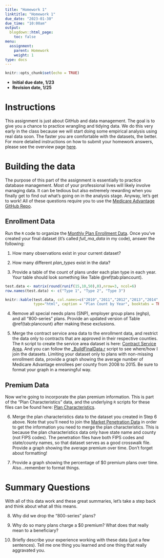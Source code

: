 ```yaml
---
title: "Homework 1"
linktitle: "Homework 1"
due_date: "2023-01-30"
due_time: "10:00am"
output:
  blogdown::html_page:
    toc: false
menu:
  assignment:
    parent: Homework
    weight: 1
type: docs
---
```


```r
knitr::opts_chunk$set(echo = TRUE)
```

- **Initial due date, 1/23**
- **Revision date, 1/25**

# Instructions
This assignment is just about GitHub and data management. The goal is to give you a chance to practice wrangling and tidying data. We do this very early in the class because we will start doing some empirical analysis using real data soon. The faster you are comfortable with the datasets, the better. For more detailed instructions on how to submit your homework answers, please see the overview page [here](/assignment/).

# Building the data
The purpose of this part of the assignment is essentially to practice database management. Most of your professional lives will likely involve managing data. It can be tedious but also extremely rewarding when you finally get to find out what's going on in the analysis stage. Anyway, let's get to work! All of these questions require you to use the [Medicare Advantage GitHub Repo](https://github.com/imccart-class/ma).


## Enrollment Data
Run the `R` code to organize the [Monthly Plan Enrollment Data](https://github.com/imccart-class/ma/blob/master/R_code/1_Plan_Data_Alt.R). Once you've created your final dataset (it's called *full_ma_data* in my code), answer the following:

1. How many observations exist in your current dataset? 

2. How many different *plan_types* exist in the data?

3. Provide a table of the count of plans under each plan type in each year. Your table should look something like Table \@ref(tab:plancount).

```r
test.data <- matrix(round(runif(15,10,50),0),nrow=3, ncol=6)
row.names(test.data) <- c("Type 1", "Type 2", "Type 3")
```

```r
knitr::kable(test.data, col.names=c("2010","2011","2012","2013","2014","2015"),
             type="html", caption = "Plan Count by Year", booktabs = TRUE)
```

4. Remove all special needs plans (SNP), employer group plans (eghp), and all "800-series" plans. Provide an updated version of Table \@ref(tab:plancount) after making these exclusions.

5. Merge the contract service area data to the enrollment data, and restrict the data only to contracts that are approved in their respective counties. The `R` script to create the service area dataset is here: [Contract Service Area](https://github.com/imccart-class/ma/blob/master/R_code/3_Service_Areas.R). And you can follow the [_BuildFinalData.r](https://github.com/imccart-class/ma/blob/master/R_code/_BuildFinalData.R) script to see where/how I join the datasets. Limiting your dataset only to plans with non-missing enrollment data, provide a graph showing the average number of Medicare Advantage enrollees per county from 2008 to 2015. Be sure to format your graph in a meaningful way.

## Premium Data
Now we're going to incorporate the plan premium information. This is part of the "Plan Characteristics" data, and the underlying `R` scripts for these files can be found here: [Plan Characteristics](https://github.com/imccart-class/ma/blob/master/R_code/2_Plan_Characteristics.R).

6. Merge the plan characteristics data to the dataset you created in Step 6 above. Note that you'll need to join the [Market Penetration Data](https://github.com/imccart-class/ma/blob/master/R_code/4_Penetration_Files.R) in order to get the information you need to merge the plan characteristics. This is because the plan characteristics data only have state name and county (not FIPS codes). The penetration files have both FIPS codes and state/county names, so that dataset serves as a good crosswalk file. Provide a graph showing the average premium over time. Don't forget about formatting!

7. Provide a graph showing the percentage of $0 premium plans over time. Also...remember to format things.

# Summary Questions
With all of this data work and these great summaries, let's take a step back and think about what all this means.

8. Why did we drop the "800-series" plans?

9. Why do so many plans charge a $0 premium? What does that really mean to a beneficiary?

10. Briefly describe your experience working with these data (just a few sentences). Tell me one thing you learned and one thing that really aggravated you.
